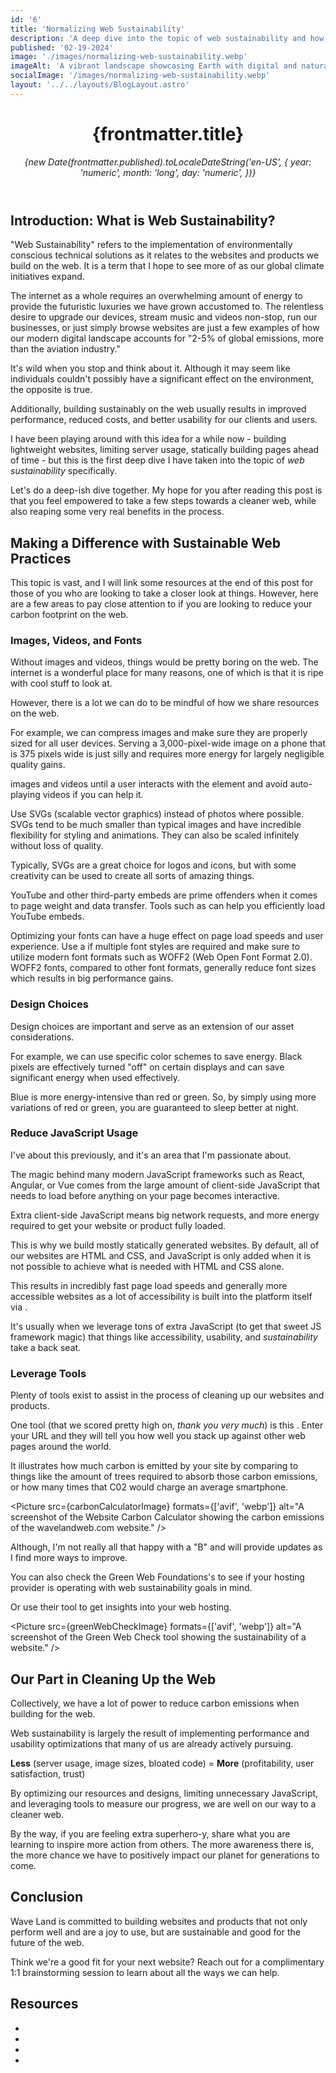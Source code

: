 ```yaml
---
id: '6'
title: 'Normalizing Web Sustainability'
description: 'A deep dive into the topic of web sustainability and how we can all take steps to reduce our carbon footprint on the web.'
published: '02-19-2024'
image: './images/normalizing-web-sustainability.webp'
imageAlt: 'A vibrant landscape showcasing Earth with digital and natural elements intertwined, symbolizing the positive impact of sustainable web development.'
socialImage: '/images/normalizing-web-sustainability.webp'
layout: '../../layouts/BlogLayout.astro'
---
```



<header>
  <div class="header-info">
    <h1>{frontmatter.title}</h1>
    <p>
      <em>
        {new Date(frontmatter.published).toLocaleDateString('en-US', {
          year: 'numeric',
          month: 'long',
          day: 'numeric',
        })}
      </em>
    </p>
    <Picture
      src={headerImage}
      formats={['avif', 'webp']}
      alt={frontmatter.imageAlt}
      loading="eager"
    />
  </div>
</header>

## Introduction: What is Web Sustainability?

"Web Sustainability" refers to the implementation of environmentally conscious technical solutions as it relates to the websites and products we build on the web. It is a term that I hope to see more of as our global climate initiatives expand.

The internet as a whole requires an overwhelming amount of energy to provide the futuristic luxuries we have grown accustomed to. The relentless desire to upgrade our devices, stream music and videos non-stop, run our businesses, or just simply browse websites are just a few examples of how our modern digital landscape accounts for "2-5% of global emissions, more than the aviation industry." <Link href="https://www.w3.org/blog/2023/introducing-web-sustainability-guidelines/" text="source" newWindow={true} />

It's wild when you stop and think about it. Although it may seem like individuals couldn't possibly have a significant effect on the environment, the opposite is true.

Additionally, building sustainably on the web usually results in improved performance, reduced costs, and better usability for our clients and users.

I have been playing around with this idea for a while now - building lightweight websites, limiting server usage, statically building pages ahead of time - but this is the first deep dive I have taken into the topic of _web sustainability_ specifically.

Let's do a deep-ish dive together. My hope for you after reading this post is that you feel empowered to take a few steps towards a cleaner web, while also reaping some very real benefits in the process.

## Making a Difference with Sustainable Web Practices

This topic is vast, and I will link some resources at the end of this post for those of you who are looking to take a closer look at things. However, here are a few areas to pay close attention to if you are looking to reduce your carbon footprint on the web.

### Images, Videos, and Fonts

Without images and videos, things would be pretty boring on the web. The internet is a wonderful place for many reasons, one of which is that it is ripe with cool stuff to look at.

However, there is a lot we can do to be mindful of how we share resources on the web.

For example, we can compress images and make sure they are properly sized for all user devices. Serving a 3,000-pixel-wide image on a phone that is 375 pixels wide is just silly and requires more energy for largely negligible quality gains.

<Link
  href="https://developer.mozilla.org/en-US/docs/Web/Performance/Lazy_loading"
  text="Lazy-load"
  newWindow={true}
/> images and videos until a user interacts with the element and avoid auto-playing videos if you can
help it.

Use SVGs (scalable vector graphics) instead of photos where possible. SVGs tend to be much smaller than typical images and have incredible flexibility for styling and animations. They can also be scaled infinitely without loss of quality.

Typically, SVGs are a great choice for logos and icons, but with some creativity can be used to create all sorts of amazing things.

YouTube and other third-party embeds are prime offenders when it comes to page weight and data transfer. Tools such as <Link href="https://github.com/paulirish/lite-youtube-embed" text="Lite YouTube Embed" newWindow={true} /> can help you efficiently load YouTube embeds.

Optimizing your fonts can have a huge effect on page load speeds and user experience. Use a <Link href="https://fonts.google.com/knowledge/glossary/variable_fonts" text="variable font" newWindow={true} /> if multiple font styles are required and make sure to utilize modern font formats such as WOFF2 (Web Open Font Format 2.0). WOFF2 fonts, compared to other font formats, generally reduce font sizes which results in big performance gains.

### Design Choices

Design choices are important and serve as an extension of our asset considerations.

For example, we can use specific color schemes to save energy. Black pixels are effectively turned "off" on certain displays and can save significant energy when used effectively.

Blue is more energy-intensive than red or green. So, by simply using more variations of red or green, you are guaranteed to sleep better at night.

### Reduce JavaScript Usage

I've <Link href="https://wavelandweb.com/blog/choosing-web-development-tools/" text="written" /> about this previously, and it's an area that I'm passionate about.

The magic behind many modern JavaScript frameworks such as React, Angular, or Vue comes from the large amount of client-side JavaScript that needs to load before anything on your page becomes interactive.

Extra client-side JavaScript means big network requests, and more energy required to get your website or product fully loaded.

This is why we build mostly statically generated websites. By default, all of our websites are HTML and CSS, and JavaScript is only added when it is not possible to achieve what is needed with HTML and CSS alone.

This results in incredibly fast page load speeds and generally more accessible websites as a lot of accessibility is built into the platform itself via <Link href="https://developer.mozilla.org/en-US/docs/Learn/Accessibility/HTML" text="HTML elements and attributes" newWindow={true} />.

It's usually when we leverage tons of extra JavaScript (to get that sweet JS framework magic) that things like accessibility, usability, and _sustainability_ take a back seat.

### Leverage Tools

Plenty of tools exist to assist in the process of cleaning up our websites and products.

One tool (that we scored pretty high on, _thank you very much_) is this <Link href="https://www.websitecarbon.com/" text="carbon calculator" newWindow={true} />. Enter your URL and they will tell you how well you stack up against other web pages around the world.

It illustrates how much carbon is emitted by your site by comparing to things like the amount of trees required to absorb those carbon emissions, or how many times that C02 would charge an average smartphone.

<Picture
  src={carbonCalculatorImage}
  formats={['avif', 'webp']}
  alt="A screenshot of the Website Carbon Calculator showing the carbon emissions of the wavelandweb.com website."
/>

Although, I'm not really all that happy with a "B" and will provide updates as I find more ways to improve.

You can also check the Green Web Foundations's <Link href="https://www.thegreenwebfoundation.org/tools/directory/" text="Green Web Directory" newWindow={true} /> to see if your hosting provider is operating with web sustainability goals in mind.

Or use their <Link href="https://www.thegreenwebfoundation.org/green-web-check/" text="Green Web Check" newWindow={true} /> tool to get insights into your web hosting.

<Picture
  src={greenWebCheckImage}
  formats={['avif', 'webp']}
  alt="A screenshot of the Green Web Check tool showing the sustainability of a website."
/>

## Our Part in Cleaning Up the Web

Collectively, we have a lot of power to reduce carbon emissions when building for the web.

Web sustainability is largely the result of implementing performance and usability optimizations that many of us are already actively pursuing.

**Less** (server usage, image sizes, bloated code) = **More** (profitability, user satisfaction, trust)

By optimizing our resources and designs, limiting unnecessary JavaScript, and leveraging tools to measure our progress, we are well on our way to a cleaner web.

By the way, if you are feeling extra superhero-y, share what you are learning to inspire more action from others. The more awareness there is, the more chance we have to positively impact our planet for generations to come.

## Conclusion

Wave Land is committed to building websites and products that not only perform well and are a joy to use, but are sustainable and good for the future of the web.

Think we're a good fit for your next website? Reach out <Link href="/contact" text="here" /> for a complimentary 1:1 brainstorming session to learn about all the ways we can help.

## Resources

- <Link
    href="https://developer.mozilla.org/en-US/blog/introduction-to-web-sustainability/"
    text="Introduction to Web Sustainability"
    newWindow={true}
  />
- <Link
    href="https://www.smashingmagazine.com/2022/10/sustainable-web-development-strategies-organization/"
    text="Sustainable Web Development Strategies Within an Organization"
    newWindow={true}
  />
- <Link
    href="https://abookapart.com/products/sustainable-web-design"
    text="Sustainable Web Design (book)"
    newWindow={true}
  />
- <Link
    href="https://w3c.github.io/sustyweb/"
    text="Web Sustainability Guidelines 1.0"
    newWindow={true}
  />
